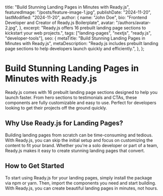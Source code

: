   title: "Build Stunning Landing Pages in Minutes with Ready.js",
  featuredImage: "/posts/feature-image-1.jpg",
  publishDate: "2024-11-20",
  lastModified: "2024-11-20",
  author: {
    name: "John Doe",
    bio: "Frontend Developer and Creator of Ready.js Boilerplate",
    avatar: "/authors/avatar-2.jpg",
  },
  excerpt:
    "Ready.js offers 16 prebuilt landing page sections to kickstart your web projects.",
  tags: ["landing-pages", "nextjs", "ready.js", "developer-tools"],
  seo: {
    metaTitle: "Build Stunning Landing Pages in Minutes with Ready.js",
    metaDescription:
      "Ready.js includes prebuilt landing page sections to help developers launch quickly and efficiently.",
  },
};

# Build Stunning Landing Pages in Minutes with Ready.js

Ready.js comes with 16 prebuilt landing page sections designed to help you launch faster. From hero sections to testimonials and CTAs, these components are fully customizable and easy to use. Perfect for developers looking to get their projects off the ground quickly.

## Why Use Ready.js for Landing Pages?

Building landing pages from scratch can be time-consuming and tedious. With Ready.js, you can skip the initial setup and focus on customizing the content to fit your brand. Whether you're a solo developer or part of a team, Ready.js makes it easy to create stunning landing pages that convert.

## How to Get Started

To start using Ready.js for your landing pages, simply install the package via npm or yarn. Then, import the components you need and start building. With Ready.js, you can create beautiful landing pages in minutes, not hours.
